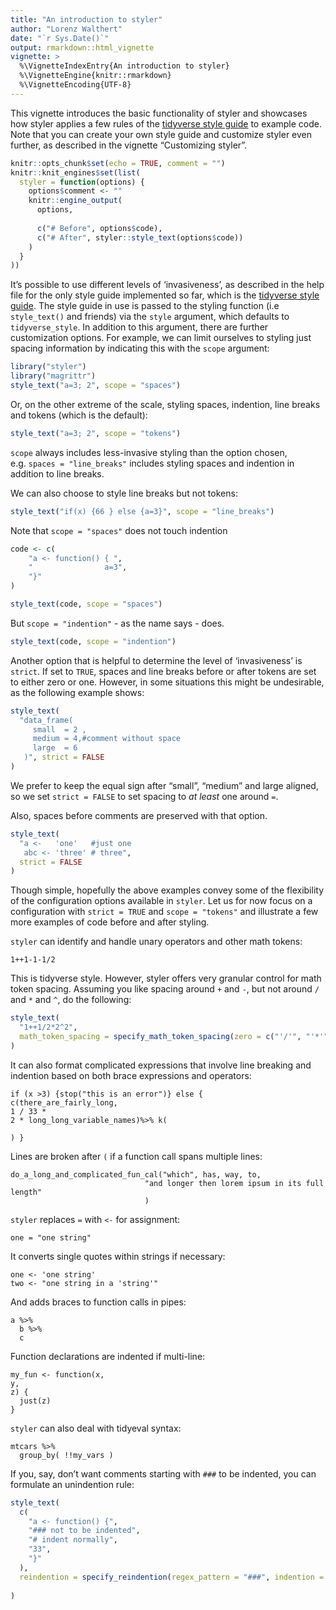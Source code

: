 ```yaml
---
title: "An introduction to styler"
author: "Lorenz Walthert"
date: "`r Sys.Date()`"
output: rmarkdown::html_vignette
vignette: >
  %\VignetteIndexEntry{An introduction to styler}
  %\VignetteEngine{knitr::rmarkdown}
  %\VignetteEncoding{UTF-8}
---
```


This vignette introduces the basic functionality of styler and showcases
how styler applies a few rules of the 
[tidyverse style guide](http://style.tidyverse.org/index.html) to example code.
Note that you can create your own style guide and customize styler even further, 
as described in the vignette "Customizing styler".

```r
knitr::opts_chunk$set(echo = TRUE, comment = "")
knitr::knit_engines$set(list(
  styler = function(options) {
    options$comment <- ""
    knitr::engine_output(
      options,
      
      c("# Before", options$code),
      c("# After", styler::style_text(options$code))
    )
  }
))

```

It's possible to use different levels of 'invasiveness', as described in the 
help file for the only style guide implemented so far, which is the 
[tidyverse style guide](http://style.tidyverse.org/index.html). The style guide 
in use is passed to the styling function (i.e `style_text()` and friends) via 
the `style` argument, which defaults to `tidyverse_style`. In addition to this 
argument, there are further customization options. For example, we can limit 
ourselves to styling just spacing information by indicating this with the 
`scope` argument:

```r
library("styler")
library("magrittr")
style_text("a=3; 2", scope = "spaces")
```

Or, on the other extreme of the scale, styling spaces, indention, line breaks 
and tokens (which is the default):

```r
style_text("a=3; 2", scope = "tokens")
```


`scope` always includes less-invasive styling than the option chosen, 
e.g. `spaces = "line_breaks"` includes styling spaces and indention in addition 
to line breaks.


We can also choose to style line breaks but not tokens:
```r
style_text("if(x) {66 } else {a=3}", scope = "line_breaks")
```

Note that `scope = "spaces"` does not touch indention
```r
code <- c(
    "a <- function() { ", 
    "                a=3", 
    "}"
)

style_text(code, scope = "spaces")
```

But `scope = "indention"` - as the name says - does.
```r
style_text(code, scope = "indention")
```


Another option that is helpful to determine the level of 'invasiveness' is
`strict`. If set to `TRUE`, spaces and line breaks before or after tokens are
set to either zero or one. However, in some situations this might be undesirable,
as the following example shows:

```r
style_text(
  "data_frame(
     small  = 2 ,
     medium = 4,#comment without space
     large  = 6
   )", strict = FALSE
)
```

We prefer to keep the equal sign after "small", "medium" and large aligned,
so we set `strict = FALSE` to set spacing to *at least* one around `=`.

Also, spaces before comments are preserved with that option.

```r
style_text(
  "a <-   'one'   #just one
   abc <- 'three' # three", 
  strict = FALSE
)
```


Though simple, hopefully the above examples convey some of the flexibility of 
the configuration options available in `styler`. Let us for now focus on a 
configuration with `strict = TRUE` and `scope = "tokens"` and illustrate a few 
more examples of code before and after styling.

`styler` can identify and handle unary operators and other math tokens:

```styler
1++1-1-1/2
```

This is tidyverse style. However, styler offers very granular control for 
math token spacing. Assuming you like spacing around `+` and `-`, but not 
around `/` and `*` and `^`, do the following:
```r
style_text(
  "1++1/2*2^2", 
  math_token_spacing = specify_math_token_spacing(zero = c("'/'", "'*'", "'^'"))
)
```

It can also format complicated expressions that involve line breaking and 
indention based on both brace expressions and operators:

```styler
if (x >3) {stop("this is an error")} else {
c(there_are_fairly_long,
1 / 33 * 
2 * long_long_variable_names)%>% k(

) }
```

Lines are broken after `(` if a function call spans multiple lines:

```styler
do_a_long_and_complicated_fun_cal("which", has, way, to, 
                              "and longer then lorem ipsum in its full length"
                              )
```

`styler` replaces `=` with `<-` for assignment:
```styler
one = "one string"
```

It converts single quotes within strings if necessary:
```styler
one <- 'one string'
two <- "one string in a 'string'"
```

And adds braces to function calls in pipes:

```styler
a %>%
  b %>%
  c
```

Function declarations are indented if multi-line:

```styler
my_fun <- function(x, 
y, 
z) {
  just(z)
}
```

`styler` can also deal with tidyeval syntax:

```styler
mtcars %>%
  group_by( !!my_vars )
```

If you, say, don't want comments starting with `###` to be indented, you can 
formulate an unindention rule:
```r
style_text(
  c(
    "a <- function() {",
    "### not to be indented",
    "# indent normally",
    "33",
    "}"
  ),
  reindention = specify_reindention(regex_pattern = "###", indention = 0)
  
)
```

